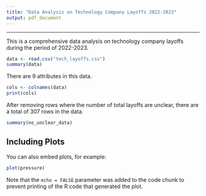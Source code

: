 ```yaml
---
title: "Data Analysis on Technology Company Layoffs 2022-2023"
output: pdf_document
---
```


------------------------------------------------------------------------

This is a comprehensive data analysis on technology company layoffs during the period of 2022-2023.

```r
data <- read.csv("tech_layoffs.csv")
summary(data)
```

There are 9 attributes in this data.

```r
cols <- colnames(data)
print(cols)
```

After removing rows where the number of total layoffs are unclear, there are a total of 307 rows in the data.

```r
summary(no_unclear_data)
```



## Including Plots

You can also embed plots, for example:

```r
plot(pressure)
```

Note that the `echo = FALSE` parameter was added to the code chunk to prevent printing of the R code that generated the plot.
